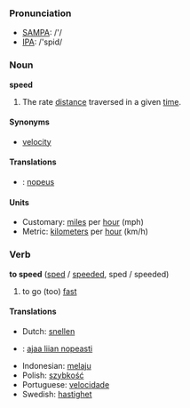 === Pronunciation ===
*[[w:SAMPA|SAMPA]]: /'/
*[[w:IPA|IPA]]: /'spid/

=== Noun ===
'''speed'''
#The rate [[distance]] traversed in a given [[time]].

====Synonyms====
*[[velocity]]

==== Translations ====
*{{msg:fi}}: [[nopeus]]

====Units====
*Customary: [[mile]]s per [[hour]] (mph)
*Metric: [[kilometer]]s per [[hour]] (km/h)

=== Verb ===
'''to speed''' ([[sped]] / [[speeded]], sped / speeded)
# to go (too) [[fast]]

==== Translations ====
*Dutch: [[snellen]]
*{{msg:fi}}: [[ajaa liian nopeasti]]
*Indonesian: [[laju|melaju]]
*Polish: [[szybkość]]
*Portuguese: [[velocidade]]
*Swedish: [[hastighet]]